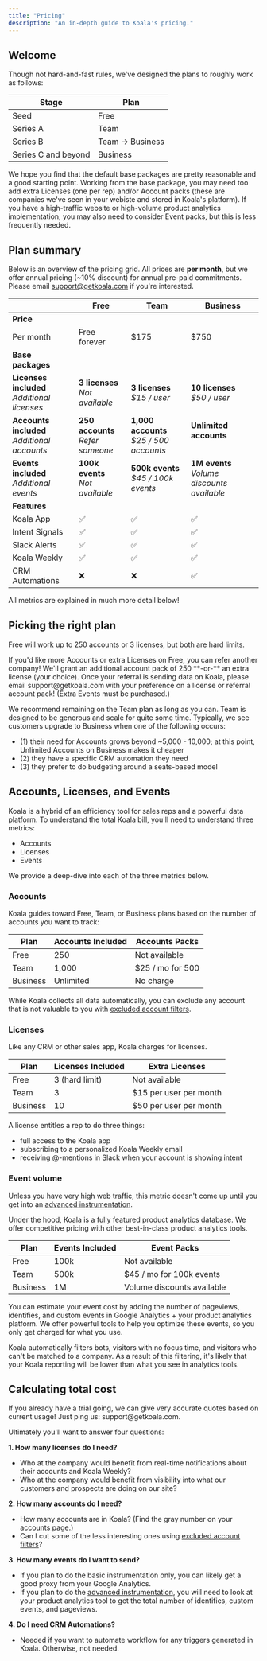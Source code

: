 ```yaml
---
title: "Pricing"
description: "An in-depth guide to Koala's pricing."
---
```

## Welcome

Though not hard-and-fast rules, we've designed the plans to roughly work as follows:

| Stage | Plan  |
| ----- | ----- |
| Seed | Free |
| Series A | Team |
| Series B | Team -> Business |
| Series C and beyond | Business |

We hope you find that the default base packages are pretty reasonable and a good starting point. Working from the base package, you may need too add extra Licenses (one per rep) and/or Account packs (these are companies we've seen in your webiste and stored in Koala's platform). If you have a high-traffic website or high-volume product analytics implementation, you may also need to consider Event packs, but this is less frequently needed.

## Plan summary

Below is an overview of the pricing grid. All prices are **per month**, but we offer annual pricing (~10% discount) for annual pre-paid commitments. Please email support@getkoala.com if you're interested.

| | **Free** | **Team** | **Business** |
| --- | --- | --- | --- |
| **Price** | | | |
| Per month | Free forever | $175 | $750 |
| **Base packages** | | | |
| **Licenses included**<br/>*Additional licenses* | **3 licenses**<br/>*Not available* | **3 licenses**<br/>*$15 / user* | **10 licenses**<br/>*$50 / user* |
| **Accounts included**<br/>*Additional accounts* | **250 accounts**<br/>*Refer someone* | **1,000 accounts**<br/>*$25 / 500 accounts* | **Unlimited accounts**<br/>&nbsp; |
| **Events included**<br/>*Additional events* | **100k events**<br/>*Not available* | **500k events**<br/>*$45 / 100k events* | **1M events**<br/>*Volume discounts available* |
| **Features** | | | |
| Koala App | ✅ | ✅ | ✅ |
| Intent Signals | ✅ | ✅ | ✅ |
| Slack Alerts | ✅ | ✅ | ✅ |
| Koala Weekly | ✅ | ✅ | ✅ |
| CRM Automations | ❌ | ❌ | ✅ |

<Note>
  All metrics are explained in much more detail below!
</Note>

## Picking the right plan

Free will work up to 250 accounts or 3 licenses, but both are hard limits. 

<Note>
If you'd like more Accounts or extra Licenses on Free, you can refer another company! We'll grant an additional account pack of 250 **-or-** an extra license (your choice). Once your referral is sending data on Koala, please email support@getkoala.com with your preference on a license or referral account pack! (Extra Events must be purchased.)
</Note>

We recommend remaining on the Team plan as long as you can. Team is designed to be generous and scale for quite some time. Typically, we see customers upgrade to Business when one of the following occurs: 

- (1) their need for Accounts grows beyond ~5,000 - 10,000; at this point, Unlimited Accounts on Business makes it cheaper
- (2) they have a specific CRM automation they need
- (3) they prefer to do budgeting around a seats-based model

## Accounts, Licenses, and Events
Koala is a hybrid of an efficiency tool for sales reps and a powerful data platform. To understand the total Koala bill, you'll need to understand three metrics:
- Accounts
- Licenses
- Events

We provide a deep-dive into each of the three metrics below.


### Accounts
Koala guides toward Free, Team, or Business plans based on the number of accounts you want to track: 

| Plan | Accounts Included | Accounts Packs |
| ---- | ------------------ | ------------------ |
| Free     | 250        | Not available |
| Team     | 1,000      | $25 / mo for 500 |
| Business | Unlimited        | No charge |


<Note>
While Koala collects all data automatically, you can exclude any account that is not valuable to you with <a href="https://app.getkoala.com/goto/settings/excluded-accounts">excluded account filters</a>. 
</Note>

### Licenses

Like any CRM or other sales app, Koala charges for licenses. 

| Plan | Licenses Included | Extra Licenses  |
| ---- | ----------------- | ------------------ |
| Free | 3 (hard limit) | Not available | 
| Team | 3  | $15 per user per month |
| Business | 10 | $50 per user per month |

A license entitles a rep to do three things:

- full access to the Koala app
- subscribing to a personalized Koala Weekly email
- receiving @-mentions in Slack when your account is showing intent

### Event volume
<Note>
Unless you have very high web traffic, this metric doesn't come up until you get into an <a href="/admin-guides/advanced-instrumentation">advanced instrumentation</a>.
</Note>

Under the hood, Koala is a fully featured product analytics database. We offer competitive pricing with other best-in-class product analytics tools.

| Plan  | Events Included | Event Packs |
| ----- | --------------- | ---------- |
| Free  | 100k			  | Not available |
| Team  | 500k             | $45 / mo for 100k events |
| Business | 1M           | Volume discounts available |

You can estimate your event cost by adding the number of pageviews, identifies, and custom events in Google Analytics + your product analytics platform.  We offer powerful tools to help you optimize these events, so you only get charged for what you use.

<Note>
  Koala automatically filters bots, visitors with no focus time, and visitors who can't be matched to a company. As a result of this filtering, it's likely that your Koala reporting will be lower than what you see in analytics tools.
</Note>


## Calculating total cost

<Note>
If you already have a trial going, we can give very accurate quotes based on current usage! Just ping us: support@getkoala.com.
</Note>

Ultimately you'll want to answer four questions:

**1. How many licenses do I need?**

- Who at the company would benefit from real-time notifications about their accounts and Koala Weekly?
- Who at the company would benefit from visibility into what our customers and prospects are doing on our site?

**2. How many accounts do I need?**

- How many accounts are in Koala? (Find the gray number on your <a href="https://app.getkoala.com/goto/accounts">accounts page</a>.)
- Can I cut some of the less interesting ones using <a href="https://app.getkoala.com/goto/settings/excluded-accounts">excluded account filters</a>?

**3. How many events do I want to send?**

- If you plan to do the basic instrumentation only, you can likely get a good proxy from your Google Analytics.
- If you plan to do the <a href="/admin-guides/advanced-instrumentation">advanced instrumentation</a>, you will need to look at your product analytics tool to get the total number of identifies, custom events, and pageviews.

**4. Do I need CRM Automations?**

- Needed if you want to automate workflow for any triggers generated in Koala. Otherwise, not needed.
